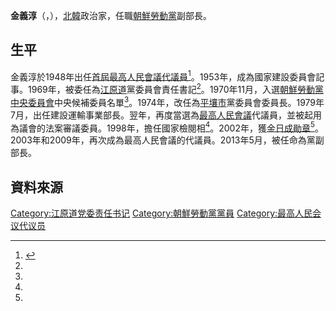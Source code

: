 {{noteTA
|G1=Country
|1=zh:北朝鮮; zh-cn:朝鲜; zh-tw:朝鮮; zh-hk:朝鮮; zh-sg:朝鲜;
}}

'''金義淳'''（{{lang|ko|김의순}}，{{bd|?||||}}），[[北韓|北韓]]政治家，任職[[朝鮮勞動黨|朝鮮勞動黨]]副部長。

==生平==
金義淳於1948年出任[[1948年朝鮮民主主義人民共和國最高人民會議選舉|首屆最高人民會議代議員]]<ref name="chosun">{{Cite web |url=http://nk.chosun.com/bbs/list.html?table=bbs_11&idxno=4876&page=4&total=112&sc_area=A&sc_word=%C8%C4%BA%B8%C0%A7%BF%F8 |title=김의순(金義淳) |accessdate=2014-05-27 |archive-date=2019-07-01 |archive-url=https://web.archive.org/web/20190701003931/http://nk.chosun.com/bbs/list.html?table=bbs_11&idxno=4876&page=4&total=112&sc_area=A&sc_word=%C8%C4%BA%B8%C0%A7%BF%F8 |dead-url=no }}</ref>。1953年，成為國家建設委員會記事。1969年，被委任為[[江原道_(朝鮮)|江原道]]黨委員會責任書記<ref name="chosun"/>。1970年11月，入選[[朝鮮勞動黨中央委員會|朝鮮勞動黨中央委員會]]中央候補委員名單<ref name="chosun"/>。1974年，改任為[[平壤市|平壤市]]黨委員會委員長。1979年7月，出任建設運輸事業部長。翌年，再度當選為[[最高人民會議|最高人民會議]]代議員，並被起用為議會的法案審議委員。1998年，擔任國家檢閱相<ref name="chosun"/>。2002年，獲[[金日成勛章|金日成勛章]]<ref name="chosun"/>。2003年和2009年，再次成為最高人民會議的代議員。2013年5月，被任命為黨副部長。

==資料來源==
{{reflist}}


[[Category:江原道党委责任书记|Category:江原道党委责任书记]]
[[Category:朝鮮勞動黨黨員|Category:朝鮮勞動黨黨員]]
[[Category:最高人民会议代议员|Category:最高人民会议代议员]]